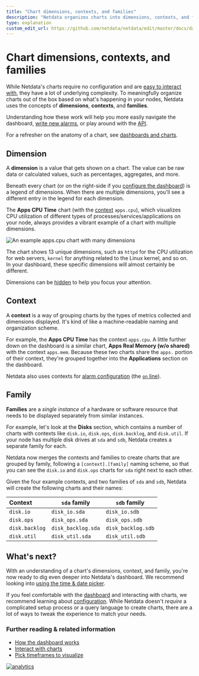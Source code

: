 ```yaml
---
title: "Chart dimensions, contexts, and families"
description: "Netdata organizes charts into dimensions, contexts, and families to automatically and meaningfully organize thousands of metrics into interactive charts."
type: explanation
custom_edit_url: https://github.com/netdata/netdata/edit/master/docs/dashboards/dimensions-contexts-families.mdx
---
```


# Chart dimensions, contexts, and families

While Netdata's charts require no configuration and are [easy to interact with](/docs/dashboards/interact-charts.mdx),
they have a lot of underlying complexity. To meaningfully organize charts out of the box based on what's happening in
your nodes, Netdata uses the concepts of **dimensions**, **contexts**, and **families**. 

Understanding how these work will help you more easily navigate the dashboard, [write new
alarms](/docs/monitor/configure-alars.md), or play around with the [API](/web/api/README.md).

For a refresher on the anatomy of a chart, see [dashboards and charts](/docs/dashboards/dashboards-charts.mdx).

## Dimension

A **dimension** is a value that gets shown on a chart. The value can be raw data or calculated values, such as
percentages, aggregates, and more.

Beneath every chart (or on the right-side if you [configure the
dashboard](/docs/dashboards/customize.mdx#change-chart-legend-position)) is a legend of dimensions. When there are
multiple dimensions, you'll see a different entry in the legend for each dimension.

The **Apps CPU Time** chart (with the [context](#contexts) `apps.cpu`), which visualizes CPU utilization of
different types of processes/services/applications on your node, always provides a vibrant example of a chart with
multiple dimensions.

![An example apps.cpu chart with many
dimensions](https://user-images.githubusercontent.com/1153921/114207816-a5cb7400-9911-11eb-8800-06f60b745f9c.png)

The chart shows 13 unique dimensions, such as `httpd` for the CPU utilization for web servers, `kernel` for anything
related to the Linux kernel, and so on. In your dashboard, these specific dimensions will almost certainly be different.

Dimensions can be [hidden](/docs/dashboards/interact-charts.mdx#show-and-hide-dimensions) to help you focus your
attention.

## Context

A **context** is a way of grouping charts by the types of metrics collected and dimensions displayed. It's kind of like
a machine-readable naming and organization scheme.

For example, the **Apps CPU Time** has the context `apps.cpu`. A little further down on the dashboard is a similar
chart, **Apps Real Memory (w/o shared)** with the context `apps.mem`. Because these two charts share the `apps.` portion
of their context, they're grouped together into the **Applications** section on the dashboard.

Netdata also uses contexts for [alarm configuration](/docs/monitor/configure-alarms.md) (the [`on`
line](/health/REFERENCE.md#alarm-line-on)).

## Family

**Families** are a _single instance_ of a hardware or software resource that needs to be displayed separately from
similar instances.

For example, let's look at the **Disks** section, which contains a number of charts with contexts like `disk.io`,
`disk.ops`, `disk.backlog`, and `disk.util`.  If your node has multiple disk drives at `sda` and `sdb`, Netdata creates
a separate family for each.

Netdata now merges the contexts and families to create charts that are grouped by family, following a
`[context].[family]` naming scheme, so that you can see the `disk.io` and `disk.ops` charts for `sda` right next to each
other.

Given the four example contexts, and two families of `sda` and `sdb`, Netdata will create the following charts and their
names:

| Context        | `sda` family       | `sdb` family       |
| :------------- | ------------------ | ------------------ |
| `disk.io`      | `disk_io.sda`      | `disk_io.sdb`      |
| `disk.ops`     | `disk_ops.sda`     | `disk_ops.sdb`     |
| `disk.backlog` | `disk_backlog.sda` | `disk_backlog.sdb` |
| `disk.util`    | `disk_util.sda`    | `disk_util.sdb`    |

## What's next?

With an understanding of a chart's dimensions, context, and family, you're now ready to dig even deeper into Netdata's
dashboard. We recommend looking into [using the time & date picker](/docs/dashboards/pick-timeframes.mdx).

If you feel comfortable with the [dashboard](/docs/dashboard/how-dashboard-works.mdx) and interacting with charts, we
recommend learning about [configuration](/docs/configure/nodes.md). While Netdata doesn't _require_ a complicated setup
process or a query language to create charts, there are a lot of ways to tweak the experience to match your needs.

### Further reading & related information

- [How the dashboard works](/docs/dashboard/how-dashboard-works.mx)
- [Interact with charts](/docs/dashboard/interact-charts.mdx)
- [Pick timeframes to visualize](/docs/dashboard/pick-timeframes.mdx)

[![analytics](https://www.google-analytics.com/collect?v=1&aip=1&t=pageview&_s=1&ds=github&dr=https%3A%2F%2Fgithub.com%2Fnetdata%2Fnetdata&dl=https%3A%2F%2Fmy-netdata.io%2Fgithub%2Fdocs%2Fdashboard%2Fdimensions-contexts-families&_u=MAC~&cid=5792dfd7-8dc4-476b-af31-da2fdb9f93d2&tid=UA-64295674-3)](<>)
